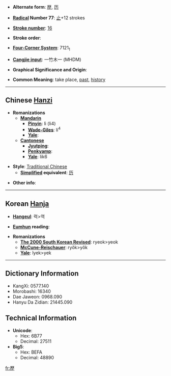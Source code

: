 * '''Alternate form''': [[歴]], [[历]]

* '''[[Wiktionary:Chinese radical index| Radical]] Number 77''': [[Wiktionary:Chinese radical index 止|止]]+12 strokes

* '''[[Wiktionary:Chinese total strokes index|Stroke number]]''': [[Wiktionary:Chinese total strokes index 16|16]]

* '''Stroke order''': 

* '''[[Wiktionary:Chinese four corner index|Four-Corner System]]''': 7121<sub>1</sub>

* '''[[Wiktionary:Chinese Cangjie index|Cangjie input]]''': 一竹木一 (MHDM)

* '''Graphical Significance and Origin''': 

* '''Common Meaning''': take place, [[past]], [[history]]

----

== Chinese [[Hanzi]] ==

* '''Romanizations'''
** '''[[Mandarin]]'''
*** '''[[Pinyin]]''': lì (li4)
*** '''[[Wade-Giles]]''': li<sup>4</sup>
*** '''[[Yale]]''': 
** '''[[Cantonese]]'''
*** '''[[Jyutping]]''':
*** '''[[Penkyamp]]''': 
*** '''[[Yale]]''': lik6

* '''Style''': [[Traditional Chinese]] 
** '''[[Simplified Chinese|Simplified]] equivalent''': [[历]]

* '''Other info''': 

----

== Korean [[Hanja]] ==

* '''[[Hangeul]]''': 력>역

* '''[[Eumhun]] reading''': 

* '''Romanizations'''
** '''[[The 2000 South Korean Revised Romanization|The 2000 South Korean Revised]]''': ryeok>yeok
** '''[[McCune-Reischauer]]''': ryŏk>yŏk
** '''[[Yale]]''': lyek>yek

----

== Dictionary Information ==

* KangXi: 0577.140
* Morobashi: 16340
* Dae Jaweon: 0968.090
* Hanyu Da Zidian: 21445.090

== Technical Information ==

* '''Unicode''':
** Hex: 6B77
** Decimal: 27511
* '''Big5''':
** Hex: BEFA
** Decimal: 48890

[[fr:歷]]